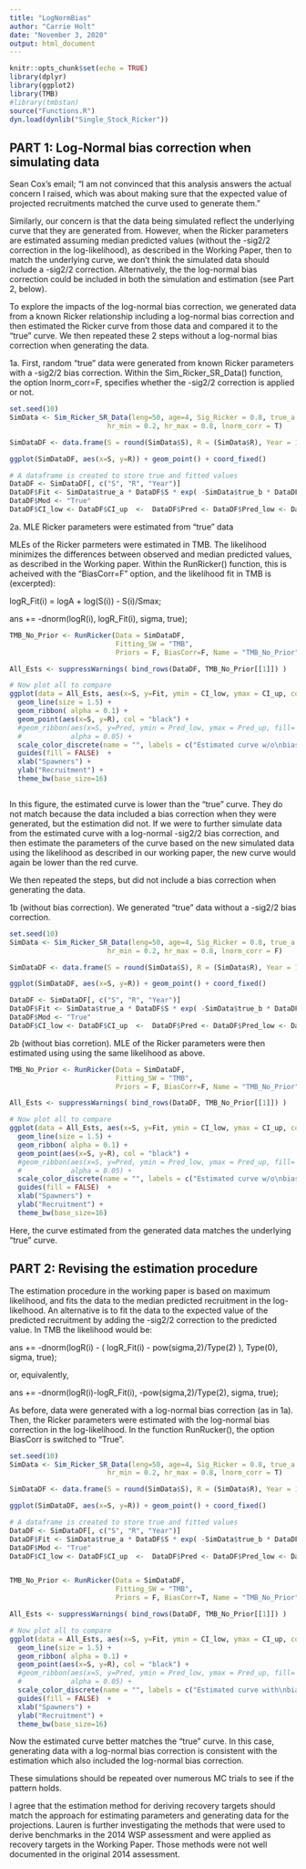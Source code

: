 ```yaml
---
title: "LogNormBias"
author: "Carrie Holt"
date: "November 3, 2020"
output: html_document
---
```


```r
knitr::opts_chunk$set(echo = TRUE)
library(dplyr)
library(ggplot2)
library(TMB)
#library(tmbstan)
source("Functions.R")
dyn.load(dynlib("Single_Stock_Ricker"))

```

## PART 1: Log-Normal bias correction when simulating data

Sean Cox's email; "I am not convinced that this analysis answers the actual concern I raised, which was about making sure that the expected value of projected recruitments matched the curve used to generate them."  

Similarly, our concern is that the data being simulated reflect the underlying curve that they are generated from. However,  when the Ricker parameters are estimated assuming median predicted values (without the -sig2/2 correction in the log-likelihood), as described in the Working Paper, then to match the underlying curve, we don't think the simulated data should include a -sig2/2 correction. Alternatively, the the log-normal bias correction could be included in both the simulation and estimation (see Part 2, below). 

To explore the impacts of the log-normal bias correction, we generated data from a known Ricker relationship including a log-normal bias correction and then estimated the Ricker curve from those data and compared it to the "true" curve. We then repeated these 2 steps without a log-normal bias correction when generating the data.

1a. First, random "true" data were generated from known Ricker parameters with a -sig2/2 bias correction. Within the Sim_Ricker_SR_Data() function, the option lnorm_corr=F, specifies whether the -sig2/2 correction is applied or not.

```r
set.seed(10)
SimData <- Sim_Ricker_SR_Data(leng=50, age=4, Sig_Ricker = 0.8, true_a = rnorm(1, 5, 2), true_b=1/100000,
                        hr_min = 0.2, hr_max = 0.8, lnorm_corr = T)

SimDataDF <- data.frame(S = round(SimData$S), R = (SimData$R), Year = 1:length(SimData$S))

ggplot(SimDataDF, aes(x=S, y=R)) + geom_point() + coord_fixed()

# A dataframe is created to store true and fitted values
DataDF <- SimDataDF[, c("S", "R", "Year")]
DataDF$Fit <- SimData$true_a * DataDF$S * exp( -SimData$true_b * DataDF$S ) 
DataDF$Mod <- "True"
DataDF$CI_low <- DataDF$CI_up  <-  DataDF$Pred <- DataDF$Pred_low <- DataDF$Pred_up <- DataDF$Fit

```


2a. MLE Ricker parameters were estimated from "true" data

MLEs of the Ricker parmeters were estimated in TMB. The likelihood minimizes the differences between observed and median predicted values, as described in the Working paper.
Within the RunRicker() function, this is acheived with the "BiasCorr=F" option, and the likelihood fit in TMB is (excerpted):  

logR_Fit(i) = logA + log(S(i)) -  S(i)/Smax;

ans += -dnorm(logR(i), logR_Fit(i), sigma, true);



```r

TMB_No_Prior <- RunRicker(Data = SimDataDF, 
                          Fitting_SW = "TMB", 
                          Priors = F, BiasCorr=F, Name = "TMB_No_Prior")

All_Ests <- suppressWarnings( bind_rows(DataDF, TMB_No_Prior[[1]]) )

# Now plot all to compare 
ggplot(data = All_Ests, aes(x=S, y=Fit, ymin = CI_low, ymax = CI_up, col = Mod, fill= Mod)) +
  geom_line(size = 1.5) +
  geom_ribbon( alpha = 0.1) +
  geom_point(aes(x=S, y=R), col = "black") +
  #geom_ribbon(aes(x=S, y=Pred, ymin = Pred_low, ymax = Pred_up, fill= Mod), 
  #            alpha = 0.05) +
  scale_color_discrete(name = "", labels = c("Estimated curve w/o\nbias correction in LL", "True")) + 
  guides(fill = FALSE)  +
  xlab("Spawners") + 
  ylab("Recruitment") +
  theme_bw(base_size=16)



```

In this figure, the estimated curve is lower than the "true" curve. They do not match because the data included a bias correction when they were generated, but the estimation did not.  If we were to further simulate data from the estimated curve with a log-normal -sig2/2 bias correction, and then estimate the parameters of the curve based on the new simulated data using the likelihood as described in our working paper, the new curve would again be lower than the red curve.



We then repeated the steps, but did not include a bias correction when generating the data.

1b (without bias correction). We generated "true" data without a -sig2/2 bias correction.


```r
set.seed(10)
SimData <- Sim_Ricker_SR_Data(leng=50, age=4, Sig_Ricker = 0.8, true_a = rnorm(1, 5, 2), true_b=1/100000,
                        hr_min = 0.2, hr_max = 0.8, lnorm_corr = F)

SimDataDF <- data.frame(S = round(SimData$S), R = (SimData$R), Year = 1:length(SimData$S))

ggplot(SimDataDF, aes(x=S, y=R)) + geom_point() + coord_fixed()

DataDF <- SimDataDF[, c("S", "R", "Year")]
DataDF$Fit <- SimData$true_a * DataDF$S * exp( -SimData$true_b * DataDF$S ) 
DataDF$Mod <- "True"
DataDF$CI_low <- DataDF$CI_up  <-  DataDF$Pred <- DataDF$Pred_low <- DataDF$Pred_up <- DataDF$Fit


```

2b (without bias corretion). MLE of the Ricker parameters were then estimated using using the same likelihood as above. 


```r
TMB_No_Prior <- RunRicker(Data = SimDataDF, 
                          Fitting_SW = "TMB", 
                          Priors = F, BiasCorr=F, Name = "TMB_No_Prior")

All_Ests <- suppressWarnings( bind_rows(DataDF, TMB_No_Prior[[1]]) )

# Now plot all to compare 
ggplot(data = All_Ests, aes(x=S, y=Fit, ymin = CI_low, ymax = CI_up, col = Mod, fill= Mod)) +
  geom_line(size = 1.5) +
  geom_ribbon( alpha = 0.1) +
  geom_point(aes(x=S, y=R), col = "black") +
  #geom_ribbon(aes(x=S, y=Pred, ymin = Pred_low, ymax = Pred_up, fill= Mod), 
  #            alpha = 0.05) +
  scale_color_discrete(name = "", labels = c("Estimated curve w/o\nbias correction in LL", "True")) + 
  guides(fill = FALSE)  +
  xlab("Spawners") + 
  ylab("Recruitment") +
  theme_bw(base_size=16)
```

Here, the curve estimated from the generated data matches the underlying "true" curve.



## PART 2: Revising the estimation procedure

The estimation procedure in the working paper is based on maximum likelihood, and fits the data to the median predicted recruitment in the log-likelhood. An alternative is to fit the data to the expected value of the predicted recruitment by adding the -sig2/2 correction to the predicted value. In TMB the likelihood would be:

ans += -dnorm(logR(i) - ( logR_Fit(i) - pow(sigma,2)/Type(2) ), Type(0), sigma, true);

or, equivalently,

ans += -dnorm(logR(i)-logR_Fit(i), -pow(sigma,2)/Type(2), sigma, true); 

As before, data were generated with a log-normal bias correction (as in 1a). Then, the Ricker parameters were estimated with the log-normal bias correction in the log-likelihood. In the function RunRucker(), the option BiasCorr is switched to "True".

```r
set.seed(10)
SimData <- Sim_Ricker_SR_Data(leng=50, age=4, Sig_Ricker = 0.8, true_a = rnorm(1, 5, 2), true_b=1/100000,
                        hr_min = 0.2, hr_max = 0.8, lnorm_corr = T)

SimDataDF <- data.frame(S = round(SimData$S), R = (SimData$R), Year = 1:length(SimData$S))

ggplot(SimDataDF, aes(x=S, y=R)) + geom_point() + coord_fixed()

# A dataframe is created to store true and fitted values
DataDF <- SimDataDF[, c("S", "R", "Year")]
DataDF$Fit <- SimData$true_a * DataDF$S * exp( -SimData$true_b * DataDF$S ) 
DataDF$Mod <- "True"
DataDF$CI_low <- DataDF$CI_up  <-  DataDF$Pred <- DataDF$Pred_low <- DataDF$Pred_up <- DataDF$Fit


TMB_No_Prior <- RunRicker(Data = SimDataDF, 
                          Fitting_SW = "TMB", 
                          Priors = F, BiasCorr=T, Name = "TMB_No_Prior")

All_Ests <- suppressWarnings( bind_rows(DataDF, TMB_No_Prior[[1]]) )

# Now plot all to compare 
ggplot(data = All_Ests, aes(x=S, y=Fit, ymin = CI_low, ymax = CI_up, col = Mod, fill= Mod)) +
  geom_line(size = 1.5) +
  geom_ribbon( alpha = 0.1) +
  geom_point(aes(x=S, y=R), col = "black") +
  #geom_ribbon(aes(x=S, y=Pred, ymin = Pred_low, ymax = Pred_up, fill= Mod), 
  #            alpha = 0.05) +
  scale_color_discrete(name = "", labels = c("Estimated curve with\nbias correction in LL", "True")) + 
  guides(fill = FALSE)  +
  xlab("Spawners") + 
  ylab("Recruitment") +
  theme_bw(base_size=16)

```

Now the estimated curve better matches the "true" curve. In this case, generating data with a log-normal bias correction is consistent with the estimation which also included the log-normal bias correction. 

These simulations should be repeated over numerous MC trials to see if the pattern holds.


I agree that the estimation method for deriving recovery targets should match the approach for estimating parameters and generating data for the projections. Lauren is further investigating the methods that were used to derive benchmarks in the 2014 WSP assessment and were applied as recovery targets in the Working Paper. Those methods were not well documented in the original 2014 assessment.


